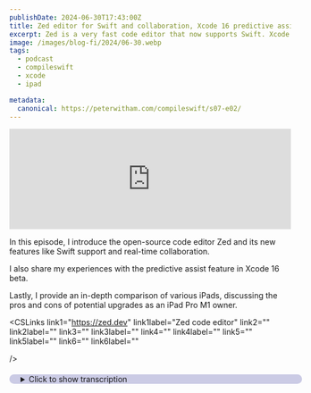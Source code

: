 ```yaml
---
publishDate: 2024-06-30T17:43:00Z
title: Zed editor for Swift and collaboration, Xcode 16 predictive assist and which iPad?
excerpt: Zed is a very fast code editor that now supports Swift. Xcode 16 is working great for me, and which iPad is the right one?
image: /images/blog-fi/2024/06-30.webp
tags:
  - podcast
  - compileswift
  - xcode
  - ipad

metadata:
  canonical: https://peterwitham.com/compileswift/s07-e02/
---
```


<Player/>

<iframe width="100%" height="180" frameborder="no" scrolling="no" seamless="" src="https://share.transistor.fm/e/d335a370"></iframe>

In this episode, I introduce the open-source code editor Zed and its new features like Swift support and real-time collaboration.

I also share my experiences with the predictive assist feature in Xcode 16 beta.

Lastly, I provide an in-depth comparison of various iPads, discussing the pros and cons of potential upgrades as an iPad Pro M1 owner.

<CSLinks
  link1="https://zed.dev"
  link1label="Zed code editor"
  link2=""
  link2label=""
  link3=""
  link3label=""
  link4=""
  link4label=""
  link5=""
  link5label=""
  link6=""
  link6label=""

/>

<details>
  <summary
  style="
     margin-top: 20px;
     margin-bottom: 80px;
     padding-left: 20px;
     border-radius: 10px;
     border-width: 1px;
     border-color: rgb(255,255,255,0.2);
     width: 100%;
     background-color: rgb(0, 0, 128, 0.2);
">Click to show transcription</summary>

 #### Transcription
 <cite>Peter:</cite>
 <time>00:02</time>
 <p>What's up, everybody? Welcome to another episode of the CompileSwift podcast. I'm your host, Peter Witham. You can find myself and this podcast at compileswift.com. Got a couple of things for you in this episode.</p>
 <cite>Peter:</cite>
 <time>00:13</time>
 <p>First thing we're gonna dive into here though is a tool that you may not be aware of that that will enable you to write Swift code as well as many others, but in particular, Swift code is what we care about on this podcast, and it's an application called Zed. You can find it atzed.dev. It is actually open source though, so you can download the binary or there's a GitHub link there. And you can go and download the source code, compile it yourself if you want, make changes. And the reason I'm talking about it now is, yes, it has been around a while and yes, it is lightning fast in my opinion and that opinion of many others.</p>
 <cite>Peter:</cite>
 <time>00:54</time>
 <p>But they now have support for 2 very important things. Number 1, they support the swift language. We all care about that. So why does that matter? A lot of us used to use app code by JetBrains, but they stopped working on that.</p>
 <cite>Peter:</cite>
 <time>01:08</time>
 <p>Unfortunately, real shame there. And, of course, yes, there are plenty of other code editors out there you can use. Visual Studio Code, of course, is 1 of the well known ones for working with Swift and everything else and Sublime Text and all of those. But this 1, Zed, is truly lightning fast in my opinion. Not only lightning fast to use, but it also starts up super quick as well.</p>
 <cite>Peter:</cite>
 <time>01:34</time>
 <p>Now they compare it with milliseconds compared to supply and text in Visual Studio Code. Honestly, when you're talking milliseconds, I mean, at that point, who's even gonna notice or care? For example, they say the zed starts in 58 milliseconds compared to Visual Studio Code of 97. But there are other important things with zed. Like I say, first of all, you can download the source code, change it, and compile it yourself.</p>
 <cite>Peter:</cite>
 <time>02:00</time>
 <p>Always a huge win for us developers. Right? But on top of that, not only do you have all the in performance, but, of course, you know, it's got AI like so many other things now. It has all of the usual tools that you would expect, integrated terminal. There's a VIM mode, themes, a whole bunch of settings you can set and everything else.</p>
 <cite>Peter:</cite>
 <time>02:19</time>
 <p>But the other really important factor here is you may be aware of some other applications, 1 of which is called multi, which is now closing down that essentially allowed you to do pair programming in real time. Now, give you an example here. A lot of time on my live streams, when I'm really screwing up my code, yes, that does happen. I know. There's folks wanna help me out other than screaming into the chat room.</p>
 <cite>Peter:</cite>
 <time>02:45</time>
 <p>Totally understand that. We used to use a tool called Multi where essentially can do just that. Multiple people can edit a file at the same time, which is great, except they're closing down. Now Zed has that built in and we tried it out and it is fantastic. The way it works is through GitHub.</p>
 <cite>Peter:</cite>
 <time>03:06</time>
 <p>Right? So you have your project. You sign in to GitHub in in zed, and then you can invite other peoples to work on your code. And you can see other people working in your code in real time and it just works. That's the important thing here.</p>
 <cite>Peter:</cite>
 <time>03:21</time>
 <p>So that's why I'm mentioning it here. 2 key important things. Number 1, it's now got swift support and number 2, it's got this support that works very well for for multiple users on the same files working on the project and all those kind of things without having to do commits and checkouts and branches and all of that kind of stuff. So again, if you wanna check that out, I'll put a link in the show notes, zed.dev. You can actually check out my compiled dev live streams and you'll see us using it on there.</p>
 <cite>Peter:</cite>
 <time>03:51</time>
 <p>You can go to twitch.tvforward/compiledev and you'll see us using it. So wanted to mention very excited now that this super fast editor has the ability to do all of these things as well. Next up, I wanted to talk about the predictive assist in xcode 16 beta. I've been using, the beta 1 and the beta 2, and I have to say this has really been impressing me. I think I've mentioned it before, but I do want to talk about it.</p>
 <cite>Peter:</cite>
 <time>04:17</time>
 <p>I have found that it has done a really good job at analyzing my code or what it thinks I'm about to write and making suggestions and filling them in. I'm going to give you a really simple example here. Now I'm working on an application at the moment and I needed a timer, essentially a stopwatch. I just needed to go from 0 and start counting up. And as soon as I put in let my timer of type timer equal, the predictive assist kicked in and filled in all the necessary code for me.</p>
 <cite>Peter:</cite>
 <time>04:49</time>
 <p>So I just hit tab and line after line, it created the timer, it created all the hookups it needed. At 1 point, it made an interface example for me, and it just worked. And, yeah, okay. That's a very simple example, but it's doing a great job at helping us do these things that we do every day that you don't necessarily remember all the code for, all the syntax. Right?</p>
 <cite>Peter:</cite>
 <time>05:15</time>
 <p>And so it's turning out to be a very useful tool. Now, this has me really excited to see how the swift assist works when that comes along hopefully in 1 of the future betas, But if you've not tried out any of the Xcode betas yet, Xcode 16 beta 2 as of this podcast recording, I think it might be worth your time and giving it a go. It is worth mentioning though that you will need to be on the Sequoia, the Mac OS Sequoia beta as well to take advantage of this. I don't think you're gonna find this feature will work in Sonoma and I don't believe Apple has a plan to put it in support in there for Sonoma either. So you will need to be running Sequoia for that.</p>
 <cite>Peter:</cite>
 <time>05:59</time>
 <p>Maybe create yourself a separate container put that in there take advantage of that at the same time. But this has been a a really good time saver for me and a really good 1 for just jogging the memory on some of that syntax or and also learning from syntax that I was not aware of. So just a little tip out there for, you know, developers of all levels, these AI tools are there to help and assist us And if you think about it that way rather than what some people say replacing us, you're gonna find that they're gonna really speed up a lot of those mundane things that we do in code all the time. Hey, folks. If you like what you're hearing in this podcast and you wanna help this podcast to continue going forward and having great guests and great conversations, I invite you to become a Patreon supporter.</p>
 <cite>Peter:</cite>
 <time>06:45</time>
 <p>You can go to patreon.comforward/compileswift where you will get ad free versions of the podcast along with other content. The last topic I want to bring up in this episode is my adventures with comparing all the iPads. So we're gonna dive into some numbers here. So try and keep up, but I think this is actually starting to be a common problem for a lot of folks. And I thought I should talk about this and and maybe try and help some folks out.</p>
 <cite>Peter:</cite>
 <time>07:12</time>
 <p>So I have the iPad Pro. I've got the m 1 version, and I absolutely love it. You know, it's got the XDR screen, which is absolutely phenomenal. Now I thought to myself, okay. Let's look at all of these new iPads and compare what would my upgrade route be if I was gonna do this.</p>
 <cite>Peter:</cite>
 <time>07:31</time>
 <p>So I started off with the iPad Air, which everybody is raving about. And, yeah, it's a fantastic machine. It's got the m 2 chip so technically a better chip than my m 1. And everything else about it is fantastic. It supports the new pencil and and all of these things.</p>
 <cite>Peter:</cite>
 <time>07:49</time>
 <p>But, it doesn't have the screen that my iPad Pro has. And so, funny enough, it turned out when I compared it with the iPad Air, M1 iPad Pro in my opinion is better because I of all the things the m 1 to the m 2, yeah, okay, it's faster but you're not really gonna notice it too much I don't think on a daily driver, But, what I would notice is losing the XDR screen on my iPad Pro. The iPad Air, of course, has a really nice screen but it's not the XDR version. And even comparing the screen on my current M1 iPad Pro with the new iPad Pro, there's still not a phenomenal amount of difference there as far as maybe a bit of brightness. So it was really interesting that the iPad Air got crossed off the list pretty quickly, which is a real shame.</p>
 <cite>Peter:</cite>
 <time>08:43</time>
 <p>And because when you compare it financially, think about it this way. I've got the iPad Pro, the M1, with the keyboard and the pencil, and my pencil is the version 2 pencil. The advantage of getting an upgrade to an Air is I can continue to use that pencil and that keyboard cover with the iPad Air. I cannot use either of those that I have currently with the new iPad Pro, which in my mind is just crazy and I feel like it's just a money grab, but, hey, that's my opinion. So that was the advantage of looking at the iPad Air, but it turns out if you've had an XDR screen and then you go back to 1 of these other ones, you just notice it.</p>
 <cite>Peter:</cite>
 <time>09:28</time>
 <p>And it's not to say either of them are bad, but it the XDR screen is so phenomenally good. There's, like, you know what? My current iPad Pro is better than that. Moving on to comparing apples to apples, pardon the pun, the m 4 iPad Pro compared to my M1 iPad Pro. Yes.</p>
 <cite>Peter:</cite>
 <time>09:47</time>
 <p>Obviously, the M4 version is significantly better. No no question there. And I should have added that if you want Thunderbolt support on the port, you're gonna have to go with the Pro. Right? You can't use the iPad Air for that.</p>
 <cite>Peter:</cite>
 <time>10:02</time>
 <p>So that is something else I would have been losing. But, you know, yes, comparing the 2 directly, of course, the new version is better in many ways. You know, you got the faster chip and so on, but you still got that beautiful screen and everything else. However, the gotcha here is like I just said. Right?</p>
 <cite>Peter:</cite>
 <time>10:21</time>
 <p>It's not a simple case and others have commented, you can't use your existing accessories, meaning the keyboard cover and the pencil, which I use all the time. So in reality, what it means is, yeah, I can trade in my current M1 iPad Pro and get the new 1, but to be where I'm at now, I also have to pay out for a new cover and I also have to pay out for the new pencil. And as much as I would love to have the the the hover support for the new pencil, I think that's real attractive to me as a as an artist as well and seeing that. I've got to replace all of those as well. So you're suddenly not talking about just switching out the iPad, you're talking about switching out all the accessories that go with it.</p>
 <cite>Peter:</cite>
 <time>11:07</time>
 <p>And the irony here is, by the time you do all of that, you're really looking at the price of essentially getting saying, hey, you know what? I could replace my M1 MacBook Pro for about the same price and get a lot more for my money on that. And I think it's interesting that Apple is really, in my opinion, messing this up for consumers and confusing us because when you look at it now, it's okay. Well, you've introduced so many options at this point that it's almost too confusing for for for regular folks. Right?</p>
 <cite>Peter:</cite>
 <time>11:44</time>
 <p>I'm just talking about regular consumers now. And we've said this before about back in the day. Okay. I know where this is going. Back in the day, an iPhone was how much space do you want, what color.</p>
 <cite>Peter:</cite>
 <time>11:56</time>
 <p>An iPad was how much space do you want. And and, of course, the max. But now there's so many options that I feel like Tim's desire to meet every price point has essentially hurt the simplicity of what everyone used to love about buying Apple stuff. I don't wanna be changing out all of my accessories every couple of years, which is where that's coming down to as well. And I think that it's gonna start to hurt their bottom line even more as people realize, wait, I can't keep shelling out 1, 000 of dollars every year for an iPhone and an I pad.</p>
 <cite>Peter:</cite>
 <time>12:33</time>
 <p>Right? Or every couple of years. I don't mind doing it every 3 or 4 years. But it's it's just getting to be a bit, oh, really? I gotta get a new this and that to go with it now?</p>
 <cite>Peter:</cite>
 <time>12:46</time>
 <p>So at the end of the day, when I looked at it all, the iPad Air, not an option, which is really unfortunate. The iPad Pro the new iPad Pro is the most sensible thing if you are a current iPad Pro owner, but be ready to shell out an awful lot of money depending on where you're currently at as far as what accessories you have. And that was my take on it, so I really don't know. You combine that with, like I say, iPad OS 18, which is gonna be great, but it's still not as as great as the hardware, I guess, in my opinion, is what I would say there. Be very interested to hear everybody's thoughts about this.</p>
 <cite>Peter:</cite>
 <time>13:29</time>
 <p>Reach out to me. Right? CompileSwift on on all the networks. Love to hear what you you think about that. With that folks, just wanted to share those thoughts this week of everything that I've been going through.</p>
 <cite>Peter:</cite>
 <time>13:40</time>
 <p>I might talk a little bit about swift data coming up soon. I've been doing a lot of work with that lately as well. So that's it folks. I hope you have a great 1 and I'll speak to you in the next episode.</p>
</details>
